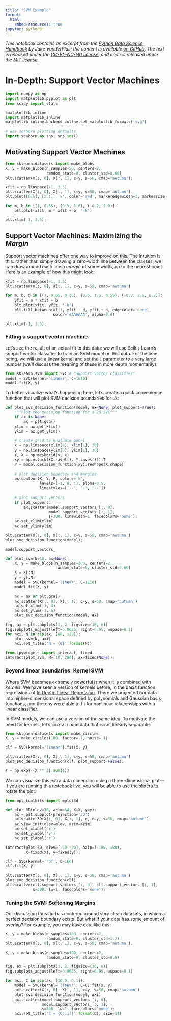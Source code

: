```yaml
---
title: "SVM Example"
format: 
  html:
    embed-resources: true
jupyter: python3
---
```


*This notebook contains an excerpt from the [Python Data Science Handbook](http://shop.oreilly.com/product/0636920034919.do) by Jake VanderPlas; the content is available [on GitHub](https://github.com/jakevdp/PythonDataScienceHandbook). The text is released under the [CC-BY-NC-ND license](https://creativecommons.org/licenses/by-nc-nd/3.0/us/legalcode), and code is released under the [MIT license](https://opensource.org/licenses/MIT).*

# In-Depth: Support Vector Machines

```python
import numpy as np
import matplotlib.pyplot as plt
from scipy import stats

%matplotlib inline
import matplotlib_inline
matplotlib_inline.backend_inline.set_matplotlib_formats('svg')

# use seaborn plotting defaults
import seaborn as sns; sns.set()
```

## Motivating Support Vector Machines

```python
from sklearn.datasets import make_blobs
X, y = make_blobs(n_samples=50, centers=2,
                  random_state=0, cluster_std=0.60)
plt.scatter(X[:, 0], X[:, 1], c=y, s=50, cmap='autumn');
```

```python
xfit = np.linspace(-1, 3.5)
plt.scatter(X[:, 0], X[:, 1], c=y, s=50, cmap='autumn')
plt.plot([0.6], [2.1], 'x', color='red', markeredgewidth=2, markersize=10)

for m, b in [(1, 0.65), (0.5, 1.6), (-0.2, 2.9)]:
    plt.plot(xfit, m * xfit + b, '-k')

plt.xlim(-1, 3.5);
```

## Support Vector Machines: Maximizing the *Margin*

Support vector machines offer one way to improve on this.
The intuition is this: rather than simply drawing a zero-width line between the classes, we can draw around each line a *margin* of some width, up to the nearest point.
Here is an example of how this might look:

```python
xfit = np.linspace(-1, 3.5)
plt.scatter(X[:, 0], X[:, 1], c=y, s=50, cmap='autumn')

for m, b, d in [(1, 0.65, 0.33), (0.5, 1.6, 0.55), (-0.2, 2.9, 0.2)]:
    yfit = m * xfit + b
    plt.plot(xfit, yfit, '-k')
    plt.fill_between(xfit, yfit - d, yfit + d, edgecolor='none',
                     color='#AAAAAA', alpha=0.4)

plt.xlim(-1, 3.5);
```

### Fitting a support vector machine

Let's see the result of an actual fit to this data: we will use Scikit-Learn's support vector classifier to train an SVM model on this data.
For the time being, we will use a linear kernel and set the ``C`` parameter to a very large number (we'll discuss the meaning of these in more depth momentarily).

```python
from sklearn.svm import SVC # "Support vector classifier"
model = SVC(kernel='linear', C=1E10)
model.fit(X, y)
```

To better visualize what's happening here, let's create a quick convenience function that will plot SVM decision boundaries for us:

```python
def plot_svc_decision_function(model, ax=None, plot_support=True):
    """Plot the decision function for a 2D SVC"""
    if ax is None:
        ax = plt.gca()
    xlim = ax.get_xlim()
    ylim = ax.get_ylim()
    
    # create grid to evaluate model
    x = np.linspace(xlim[0], xlim[1], 30)
    y = np.linspace(ylim[0], ylim[1], 30)
    Y, X = np.meshgrid(y, x)
    xy = np.vstack([X.ravel(), Y.ravel()]).T
    P = model.decision_function(xy).reshape(X.shape)
    
    # plot decision boundary and margins
    ax.contour(X, Y, P, colors='k',
               levels=[-1, 0, 1], alpha=0.5,
               linestyles=['--', '-', '--'])
    
    # plot support vectors
    if plot_support:
        ax.scatter(model.support_vectors_[:, 0],
                   model.support_vectors_[:, 1],
                   s=300, linewidth=1, facecolors='none');
    ax.set_xlim(xlim)
    ax.set_ylim(ylim)
```

```python
plt.scatter(X[:, 0], X[:, 1], c=y, s=50, cmap='autumn')
plot_svc_decision_function(model);
```

```python
model.support_vectors_
```

```python
def plot_svm(N=10, ax=None):
    X, y = make_blobs(n_samples=200, centers=2,
                      random_state=0, cluster_std=0.60)
    X = X[:N]
    y = y[:N]
    model = SVC(kernel='linear', C=1E10)
    model.fit(X, y)
    
    ax = ax or plt.gca()
    ax.scatter(X[:, 0], X[:, 1], c=y, s=50, cmap='autumn')
    ax.set_xlim(-1, 4)
    ax.set_ylim(-1, 6)
    plot_svc_decision_function(model, ax)

fig, ax = plt.subplots(1, 2, figsize=(16, 6))
fig.subplots_adjust(left=0.0625, right=0.95, wspace=0.1)
for axi, N in zip(ax, [60, 120]):
    plot_svm(N, axi)
    axi.set_title('N = {0}'.format(N))
```

```python
from ipywidgets import interact, fixed
interact(plot_svm, N=[10, 200], ax=fixed(None));
```

### Beyond linear boundaries: Kernel SVM

Where SVM becomes extremely powerful is when it is combined with *kernels*.
We have seen a version of kernels before, in the basis function regressions of [In Depth: Linear Regression](05.06-Linear-Regression.ipynb).
There we projected our data into higher-dimensional space defined by polynomials and Gaussian basis functions, and thereby were able to fit for nonlinear relationships with a linear classifier.

In SVM models, we can use a version of the same idea.
To motivate the need for kernels, let's look at some data that is not linearly separable:

```python
from sklearn.datasets import make_circles
X, y = make_circles(100, factor=.1, noise=.1)

clf = SVC(kernel='linear').fit(X, y)

plt.scatter(X[:, 0], X[:, 1], c=y, s=50, cmap='autumn')
plot_svc_decision_function(clf, plot_support=False);
```

```python
r = np.exp(-(X ** 2).sum(1))
```

We can visualize this extra data dimension using a three-dimensional plot—if you are running this notebook live, you will be able to use the sliders to rotate the plot:

```python
from mpl_toolkits import mplot3d

def plot_3D(elev=30, azim=30, X=X, y=y):
    ax = plt.subplot(projection='3d')
    ax.scatter3D(X[:, 0], X[:, 1], r, c=y, s=50, cmap='autumn')
    ax.view_init(elev=elev, azim=azim)
    ax.set_xlabel('x')
    ax.set_ylabel('y')
    ax.set_zlabel('r')

interact(plot_3D, elev=[-90, 90], azip=(-180, 180),
         X=fixed(X), y=fixed(y));
```

```python
clf = SVC(kernel='rbf', C=1E6)
clf.fit(X, y)
```

```python
plt.scatter(X[:, 0], X[:, 1], c=y, s=50, cmap='autumn')
plot_svc_decision_function(clf)
plt.scatter(clf.support_vectors_[:, 0], clf.support_vectors_[:, 1],
            s=300, lw=1, facecolors='none');
```

### Tuning the SVM: Softening Margins

Our discussion thus far has centered around very clean datasets, in which a perfect decision boundary exists.
But what if your data has some amount of overlap?
For example, you may have data like this:

```python
X, y = make_blobs(n_samples=100, centers=2,
                  random_state=0, cluster_std=1.2)
plt.scatter(X[:, 0], X[:, 1], c=y, s=50, cmap='autumn');
```

```python
X, y = make_blobs(n_samples=100, centers=2,
                  random_state=0, cluster_std=0.8)

fig, ax = plt.subplots(1, 2, figsize=(16, 6))
fig.subplots_adjust(left=0.0625, right=0.95, wspace=0.1)

for axi, C in zip(ax, [10.0, 0.1]):
    model = SVC(kernel='linear', C=C).fit(X, y)
    axi.scatter(X[:, 0], X[:, 1], c=y, s=50, cmap='autumn')
    plot_svc_decision_function(model, axi)
    axi.scatter(model.support_vectors_[:, 0],
                model.support_vectors_[:, 1],
                s=300, lw=1, facecolors='none');
    axi.set_title('C = {0:.1f}'.format(C), size=14)
```

